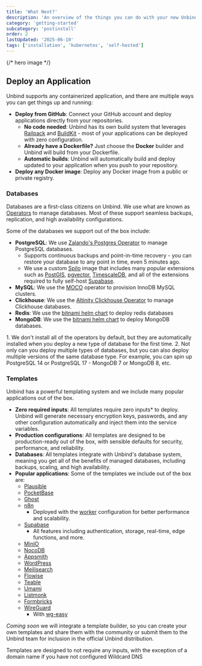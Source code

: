 ```yaml
---
title: 'What Next?'
description: 'An overview of the things you can do with your new Unbind installation.'
category: 'getting-started'
subcategory: 'postinstall'
order: 2
lastUpdated: '2025-06-10'
tags: ['installation', 'kubernetes', 'self-hosted']
---
```



{/* hero image */}

## Deploy an Application

Unbind supports any containerized application, and there are multiple ways you can get things up and running:

- **Deploy from GitHub**: Connect your GitHub account and deploy applications directly from your repositories.
  - **No code needed**: Unbind has its own build system that leverages [Railpack](https://railpack.com/) and [BuildKit](https://docs.docker.com/build/buildkit/) - most of your applications can be deployed with zero configuration.
  - **Already have a Dockerfile?** Just choose the **Docker** builder and Unbind will build from your Dockerfile.
  - **Automatic builds**: Unbind will automatically build and deploy updated to your application when you push to your repository.
- **Deploy any Docker image**: Deploy any Docker image from a public or private registry.

### Databases

Databases are a first-class citizens on Unbind. We use what are known as [Operators](https://kubernetes.io/docs/concepts/extend-kubernetes/operator/) to manage databases. Most of these support seamless backups, replication, and high availability configurations.

Some of the databases we support out of the box include:

- **PostgreSQL**: We use [Zalando's Postgres Operator](https://github.com/zalando/postgres-operator) to manage PostgreSQL databases.
  - Supports continuous backups and point-in-time recovery - you can restore your database to any point in time, even 5 minutes ago.
  - We use a custom [Spilo](https://github.com/unbindapp/spilo) image that includes many popular extensions such as [PostGIS](https://postgis.net/), [pgvector](https://github.com/pgvector/pgvector), [TimescaleDB](https://www.timescale.com/), and all of the extensions required to fully self-host [Supabase](https://supabase.com).
- **MySQL**: We use the [MOCO](https://cybozu-go.github.io/moco/) operator to provision InnoDB MySQL clusters.
- **Clickhouse**: We use the [Altinity Clickhouse Operator](https://github.com/Altinity/clickhouse-operator) to manage Clickhouse databases.
- **Redis**: We use the [bitnami helm chart](https://artifacthub.io/packages/helm/bitnami/redis) to deploy redis databases
- **MongoDB**: We use the [bitnami helm chart](https://artifacthub.io/packages/helm/bitnami/mongodb) to deploy MongoDB databases.

<Callout type="info">
1. We don't install all of the operators by default, but they are automatically installed when you deploy a new type of database for the first time.
2. Not only can you deploy multiple types of databases, but you can also deploy multiple versions of the same database type. For example, you can spin up PostgreSQL 14 or PostgreSQL 17 - MongoDB 7 or MongoDB 8, etc.
</Callout>

### Templates

Unbind has a powerful templating system and we include many popular applications out of the box.

- **Zero required inputs**: All templates require zero inputs\* to deploy. Unbind will generate necessary encryption keys, passwords, and any other configuration automatically and inject them into the service variables.
- **Production configurations**: All templates are designed to be production-ready out of the box, with sensible defaults for security, performance, and reliability.
- **Databases**: All templates integrate with Unbind's database system, meaning you get all of the benefits of managed databases, including backups, scaling, and high availability.
- **Popular applications**: Some of the templates we include out of the box are:
  - [Plausible](https://plausible.io)
  - [PocketBase](https://pocketbase.io)
  - [Ghost](https://ghost.org)
  - [n8n](https://n8n.io)
    - Deployed with the [worker](https://chakray.com/empowering-task-automation-configuring-and-using-workers-in-n8n/) configuration for better performance and scalability.
  - [Supabase](https://supabase.com)
    - All features including authentication, storage, real-time, edge functions, and more.
  - [MinIO](https://min.io)
  - [NocoDB](https://nocodb.com)
  - [Appsmith](https://www.appsmith.com)
  - [WordPress](https://wordpress.com)
  - [Meilisearch](https://www.meilisearch.com)
  - [Flowise](https://flowiseai.com)
  - [Teable](https://teable.io)
  - [Umami](https://umami.is)
  - [Listmonk](https://listmonk.app)
  - [Formbricks](https://formbricks.com)
  - [WireGuard](https://www.wireguard.com)
    - With [wg-easy](https://wg-easy.github.io/wg-easy/latest/)

_Coming soon_ we will integrate a template builder, so you can create your own templates and share them with the community or submit them to the Unbind team for inclusion in the official Unbind distribution.

<Callout type="warning">
Templates are designed to not require any inputs, with the exception of a domain name if you have not configured Wildcard DNS
</Callout>
